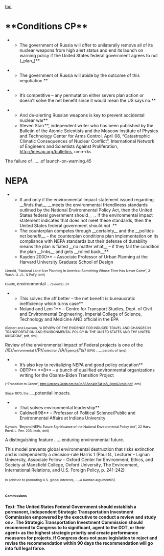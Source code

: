 [[toc]]
=**Conditions CP**= 

**The government of Russia will offer to unilaterally remove all of its nuclear weapons from high alert status and end its launch on warning policy if the United States federal government agrees to not (_plan_)**

**The government of Russia will abide by the outcome of this negotiation.**

**It’s competitive – any permutation either severs plan action or doesn’t solve the net benefit since it would mean the US says no.**

**And de-alerting Russian weapons is key to prevent accidental nuclear war**
**Steven Starr**, independent writer who has been published by the Bulletin of the Atomic Scientists and the Moscow Institute of Physics and Technology Center for Arms Control, April 08, “Catastrophic Climatic Consequences of Nuclear Conflict”, International Network of Engineers and Scientists Against Proliferation, http://inesap.org/bulletins, umn-rks

The failure of ……of launch-on-warning.45

=NEPA= 

**If and only if the environmental impact statement issued regarding __finds that__ __meets the environmental friendliness standards outlined by the National Environmental Policy Act, then the United States federal government should__ _. If the environmental impact statement indicates that does not meet these standards, then the United States federal government should not .**
**The counterplan competes through __certainty__ and the __politics net benefit__ – the counterplan conditions plan implementation on its compliance with NEPA standards but their defense of durability means the plan is fiated __no matter what__ – if they fail the condition the plan __links__ and gets __rolled back__**
**Kayden 2000** – Associate Professor of Urban Planning at the Harvard University Graduate School of Design
<span style="font-size: 8pt;">(Jerold, “National Land-Use Planning In America: Something Whose Time Has Never Come”, 3 Wash. U. J.L. & Pol’y, dml)</span>

<span style="font-size: 8pt;">Fourth, </span><span class="StyleBoldUnderline">environmental …</span><span style="font-size: 8pt;">reviews). 61</span>


**This solves the aff better – the net benefit is bureaucratic inefficiency which turns case**
**Noland and Lem 1** – Centre for Transport Studies, Dept. of Civil and Environmental Engineering, Imperial College of Science, Technology and Medicine AND official in the EPA
<span style="font-size: 8pt;">(Robert and Lewison, “A REVIEW OF THE EVIDENCE FOR INDUCED TRAVEL AND CHANGES IN TRANSPORTATION AND ENVIRONMENTAL POLICY IN THE UNITED STATES AND THE UNITED KINGDOM”, pdf, dml)</span>

<span class="StyleBoldUnderline">Review of the environmental impact of Federal projects is one of the </span>//E//<span style="font-size: 8pt;">nvironmental </span>//P//<span style="font-size: 8pt;">rotection </span>//A//<span style="font-size: 8pt;">gency</span>//’s//<span style="font-size: 8pt;"> (EPA) </span><span class="StyleBoldUnderline">…..</span><span style="font-size: 8pt;">parcels of land).</span>


**It’s also key to revitalizing NEPA and good policy education**
**OBTP** **8** – a bunch of qualified environmental organizations writing for the Obama-Biden Transition Project
<span style="font-size: 8pt;">(“Transition to Green”, [[http://otrans.3cdn.net/ba9c868ec4fe74f1b8_2pm62vhlb.pdf]], dml)</span>

<span style="font-size: 8pt;">Since 1970, the ……</span><span class="StyleBoldUnderline">potential impacts</span><span style="font-size: 8pt;">. </span>


**That solves environmental leadership**
**Caldwell 98** – Professor of Political Science/Public and Environmental Affairs at Indiana University
<span style="font-size: 8pt;">(Lynton, “Beyond NEPA: Future Significance of the National Environmental Policy Act”, 22 Harv. Envtl. L. Rev. 203, lexis, dml)</span>

A distinguishing feature ……enduring environmental future.

<span class="StyleBoldUnderline">This model prevents global environmental destruction that risks extinction and is independently a decision-rule </span>
<span class="StyleBoldUnderline">Harris 1 (Paul G., Lecturer – Lignan University, Associate Fellow – Oxford Center for Environment, Ethics, and Society at Mansfield College, Oxford University, The Environment, International Relations, and U.S. Foreign Policy, p. 241-242)</span>

<span style="font-size: 8pt;">In addition to promoting U.S. global interests, </span><span class="StyleBoldUnderline">….</span><span style="font-size: 8pt;">a Kantian argument65).</span>

=<span style="font-size: 8pt;">Commissions</span>= 


====Text: The United States Federal Government should establish a permanent, independent Strategic Transportation Investment Commission empowered by the executive to conduct a review and study on>. The Strategic Transportation Investment Commission should recommend to Congress to to significant, agent to the DOT, or their agent> as the highest strategic priority and create performance measures for projects. If Congress does not pass legislation to reject and revise the recommendation within 90 days the recommendation will go into full legal force.====